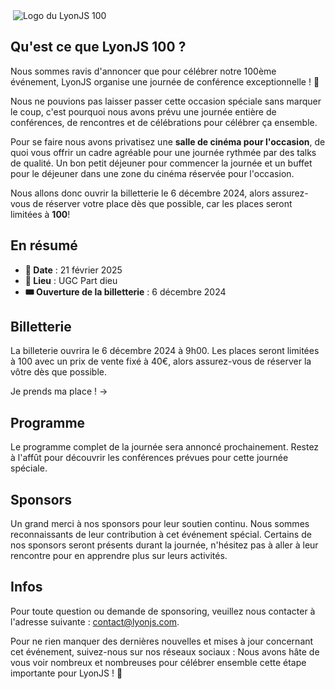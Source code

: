 
<div className={styles.hero}>
  <Image className={styles.background} src={cinema} width={1200} alt="" />
  <img className={styles.logo} src="/lyonjs100/LyonJS_100.webp" width={1440} height={810} alt="Logo du LyonJS 100" />
</div>

## Qu'est ce que LyonJS 100 ?

Nous sommes ravis d'annoncer que pour célébrer notre 100ème événement, LyonJS organise une journée de conférence exceptionnelle ! 🎉

Nous ne pouvions pas laisser passer cette occasion spéciale sans marquer le coup, c'est pourquoi nous avons prévu une journée entière de conférences, de rencontres et de célébrations pour célébrer ça ensemble.

Pour se faire nous avons privatisez une **salle de cinéma pour l'occasion**, de quoi vous offrir un cadre agréable pour une journée rythmée par des talks de qualité.
Un bon petit déjeuner pour commencer la journée et un buffet pour le déjeuner dans une zone du cinéma réservée pour l'occasion.

Nous allons donc ouvrir la billetterie le <time dateTime="2024-12-06T09:00">6 décembre 2024</time>, alors assurez-vous de réserver votre place dès que possible, car les places seront limitées à **100**!

## En résumé

- **📅 Date** : 21 février 2025
- **📌 Lieu** : UGC Part dieu
- **🎟️ Ouverture de la billetterie** : 6 décembre 2024

## Billetterie

La billeterie ouvrira le 6 décembre 2024 à 9h00. Les places seront limitées à 100 avec un prix de vente fixé à 40€, alors assurez-vous de réserver la vôtre dès que possible.

<div className={styles.cta}>
  <ButtonLink href="https://www.helloasso.com/associations/lyonjs/evenements/lyon-js-100">
    Je prends ma place ! <span aria-hidden="true">&rarr;</span>
  </ButtonLink>
</div>

## Programme

Le programme complet de la journée sera annoncé prochainement. Restez à l'affût pour découvrir les conférences prévues pour cette journée spéciale.

<ListOfPeople people={speakers} />

## Sponsors

Un grand merci à nos sponsors pour leur soutien continu.
Nous sommes reconnaissants de leur contribution à cet événement spécial.
Certains de nos sponsors seront présents durant la journée, n'hésitez pas à aller à leur rencontre pour en apprendre plus sur leurs activités.

<Sponsors title="🥇Sponsors Gold" sponsors={gold} />
<Sponsors title="🥈Sponsors Silver" sponsors={silver} />
<Sponsors title="🥉Sponsors Bronze" sponsors={bronze} />

## Infos

Pour toute question ou demande de sponsoring, veuillez nous contacter à l'adresse suivante : [contact@lyonjs.com](mailto:contact@lyonjs.com).

Pour ne rien manquer des dernières nouvelles et mises à jour concernant cet événement, suivez-nous sur nos réseaux sociaux :
Nous avons hâte de vous voir nombreux et nombreuses pour célébrer ensemble cette étape importante pour LyonJS ! 🌟
